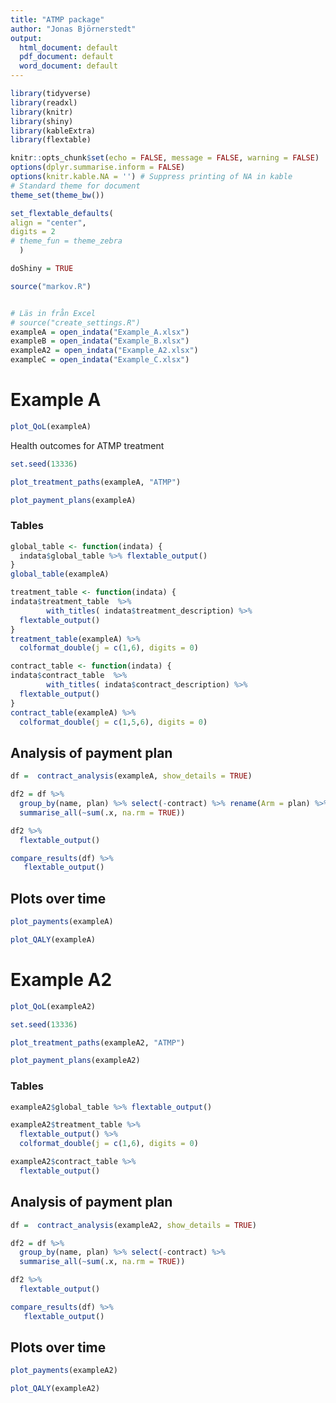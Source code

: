 ```yaml
---
title: "ATMP package"
author: "Jonas Björnerstedt"
output:
  html_document: default
  pdf_document: default
  word_document: default
---
```


```r
library(tidyverse)
library(readxl)
library(knitr)
library(shiny)
library(kableExtra)
library(flextable)

knitr::opts_chunk$set(echo = FALSE, message = FALSE, warning = FALSE)
options(dplyr.summarise.inform = FALSE)
options(knitr.kable.NA = '') # Suppress printing of NA in kable
# Standard theme for document 
theme_set(theme_bw()) 

set_flextable_defaults(
align = "center",
digits = 2
# theme_fun = theme_zebra
  )

doShiny = TRUE

source("markov.R")


# Läs in från Excel
# source("create_settings.R")
exampleA = open_indata("Example_A.xlsx")
exampleB = open_indata("Example_B.xlsx")
exampleA2 = open_indata("Example_A2.xlsx")
exampleC = open_indata("Example_C.xlsx")

```


# Example A

```r
plot_QoL(exampleA)
```

Health outcomes for ATMP treatment

```r
set.seed(13336)

plot_treatment_paths(exampleA, "ATMP") 
```



```r
plot_payment_plans(exampleA)
```

### Tables

```r
global_table <- function(indata) {
  indata$global_table %>% flextable_output()
}
global_table(exampleA)
```

```r
treatment_table <- function(indata) {
indata$treatment_table  %>% 
        with_titles( indata$treatment_description) %>% 
  flextable_output() 
}
treatment_table(exampleA) %>% 
  colformat_double(j = c(1,6), digits = 0) 
```


```r
contract_table <- function(indata) {
indata$contract_table  %>% 
        with_titles( indata$contract_description) %>% 
  flextable_output() 
}
contract_table(exampleA) %>% 
  colformat_double(j = c(1,5,6), digits = 0) 
```

## Analysis of payment plan


```r
df =  contract_analysis(exampleA, show_details = TRUE) 
```


```r
df2 = df %>% 
  group_by(name, plan) %>% select(-contract) %>% rename(Arm = plan) %>% 
  summarise_all(~sum(.x, na.rm = TRUE)) 

df2 %>% 
  flextable_output()
```

```r
compare_results(df) %>% 
   flextable_output()
```

## Plots over time


```r

plot_payments(exampleA)
```

```r
plot_QALY(exampleA)
```

# Example A2

```r
plot_QoL(exampleA2)
```

```r
set.seed(13336)

plot_treatment_paths(exampleA2, "ATMP") 
```



```r
plot_payment_plans(exampleA2)
```

### Tables

```r
exampleA2$global_table %>% flextable_output()
```

```r
exampleA2$treatment_table %>% 
  flextable_output() %>% 
  colformat_double(j = c(1,6), digits = 0) 

```


```r
exampleA2$contract_table %>% 
  flextable_output()   
```

## Analysis of payment plan


```r
df =  contract_analysis(exampleA2, show_details = TRUE) 
```


```r
df2 = df %>% 
  group_by(name, plan) %>% select(-contract) %>% 
  summarise_all(~sum(.x, na.rm = TRUE)) 

df2 %>% 
  flextable_output()
```

```r
compare_results(df) %>% 
   flextable_output()
```

## Plots over time


```r

plot_payments(exampleA2)
```

```r
plot_QALY(exampleA2)
```


